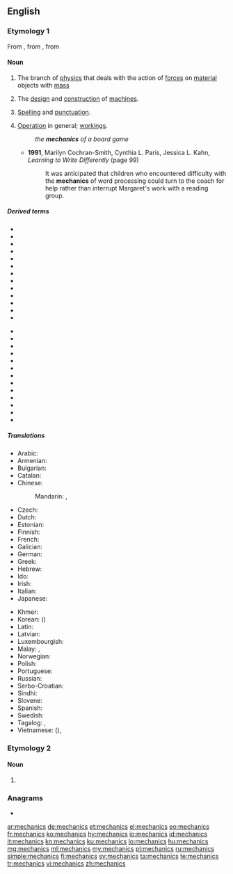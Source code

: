 ==English==
{{wikipedia}}

===Etymology 1===
From {{etyl|la|en}} {{m|la|mechanicus}}, from {{etyl|grc|en}} {{m|grc|μηχανικός}}, from {{m|grc|μηχανή||machine, tool}}

====Noun====
{{en-noun|-}}

# {{lb|en|physics}} The branch of [[physics]] that deals with the action of [[force]]s on [[material]] objects with [[mass]]
# The [[design]] and [[construction]] of [[machine]]s.
# {{lb|en|writing}} [[spelling|Spelling]] and [[punctuation]].
# [[operation|Operation]] in general; [[workings]].
#: ''the '''mechanics''' of a board game''
#* '''1991''', Marilyn Cochran-Smith, ‎Cynthia L. Paris, ‎Jessica L. Kahn, ''Learning to Write Differently'' (page 99)
#*: It was anticipated that children who encountered difficulty with the '''mechanics''' of word processing could turn to the coach for help rather than interrupt Margaret's work with a reading group.

=====Derived terms=====
{{rel-top|Derived terms}}
* {{l|en|aeromechanics}}
* {{l|en|analytic mechanics}}
* {{l|en|biomechanics}}
* {{l|en|body mechanics}}
* {{l|en|celestial mechanics}}
* {{l|en|classical mechanics}}
* {{l|en|electromechanics}}
* {{l|en|fluid mechanics}}
* {{l|en|gas mechanics}}
* {{l|en|hereditary mechanics}}
* {{l|en|hydromechanics}}
* {{l|en|magnetomechanics}}
* {{l|en|matrix mechanics}}
{{rel-mid}}
* {{l|en|micromechanics}}
* {{l|en|molecular mechanics}}
* {{l|en|Newtonian mechanics}}
* {{l|en|nonquantum mechanics}}
* {{l|en|nonrelativistic mechanics}}
* {{l|en|particle mechanics}}
* {{l|en|quantum mechanics}}
* {{l|en|rational mechanics}}
* {{l|en|relativistic mechanics}}
* {{l|en|rock mechanics}}
* {{l|en|soil mechanics}}
* {{l|en|statistical mechanics}}
* {{l|en|wave mechanics}}
{{rel-bottom}}

=====Translations=====
{{trans-top|a branch of physics}}
* Arabic: {{t|ar|مِيكَانِيكَا|f|tr=mikānikā}}
* Armenian: {{t+|hy|մեխանիկա}}
* Bulgarian: {{t+|bg|механика|f|tr=mehánika|sc=Cyrl}}
* Catalan: {{t+|ca|mecànica|f}}
* Chinese:
*: Mandarin: {{t|cmn|力學|sc=Hani}}, {{t+|cmn|力学|tr=lìxué|sc=Hani}}
* Czech: {{t+|cs|mechanika|f}}
* Dutch: {{t+|nl|mechanica}}
* Estonian: {{t|et|mehaanika}}
* Finnish: {{t+|fi|mekaniikka}}
* French: {{t+|fr|mécanique|f}}
* Galician: {{t+|gl|mecánica}}
* German: {{t+|de|Mechanik|f}}
* Greek: {{t+|el|μηχανική|f}}
* Hebrew: {{t+|he|מכניקה|tr=mekhanika?}}
* Ido: {{t+|io|mekaniko}}
* Irish: {{t|ga|meicnic|f}}
* Italian: {{t+|it|meccanica|f}}
* Japanese: {{t+|ja|力学|tr=りきがく, rikigaku|sc=Jpan}}
{{trans-mid}}
* Khmer: {{t|km|យន្តវិទ្យា|tr=yon vi tyea|sc=Khmr}}
* Korean: {{t+|ko|역학|tr=yeok-hak|sc=Kore}} ({{t+|ko|力學|sc=Kore}})
* Latin: {{t|la|mechanicus}}
* Latvian: {{t|lv|mehānika|f}}
* Luxembourgish: {{t|lb|Mechanik|f}}
* Malay: {{t|ms|kaji daya}}, {{t|ms|mekanik}}
* Norwegian: {{t|no|mekanikk}}
* Polish: {{t+|pl|mechanika|f}}
* Portuguese: {{t+|pt|mecânica|f}}
* Russian: {{t+|ru|меха́ника|f}}
* Serbo-Croatian: {{t+|sh|mehanika|f}}
* Sindhi: {{t+|sd|ميڪانيات|f|sc=Arab}}
* Slovene: {{t+|sl|mehanika|f}}
* Spanish: {{t+|es|mecánica|f}}
* Swedish: {{t+|sv|mekanik|c}}
* Tagalog: {{t|tl|sigwasan}}, {{t|tl|dalubsigwasan}}
* Vietnamese: {{t|vi|lực học}} ({{t|vi|力學}}), {{t|vi|cơ học}}
{{trans-bottom}}

===Etymology 2===

====Noun====
{{head|en|noun plural form}}

# {{plural of|mechanic|lang=en}}

===Anagrams===
* {{l|en|mischance}}

[[ar:mechanics]]
[[de:mechanics]]
[[et:mechanics]]
[[el:mechanics]]
[[eo:mechanics]]
[[fr:mechanics]]
[[ko:mechanics]]
[[hy:mechanics]]
[[io:mechanics]]
[[id:mechanics]]
[[it:mechanics]]
[[kn:mechanics]]
[[ku:mechanics]]
[[lo:mechanics]]
[[hu:mechanics]]
[[mg:mechanics]]
[[ml:mechanics]]
[[my:mechanics]]
[[pl:mechanics]]
[[ru:mechanics]]
[[simple:mechanics]]
[[fi:mechanics]]
[[sv:mechanics]]
[[ta:mechanics]]
[[te:mechanics]]
[[tr:mechanics]]
[[vi:mechanics]]
[[zh:mechanics]]